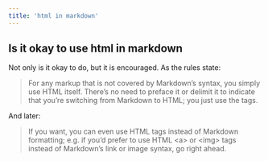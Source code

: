 ```yaml
---
title: 'html in markdown'
---
```


## Is it okay to use html in markdown

Not only is it okay to do, but it is encouraged. As the rules state:
> For any markup that is not covered by Markdown’s syntax, you simply use HTML itself. There’s no need to preface it or delimit it to indicate that you’re switching from Markdown to HTML; you just use the tags.

And later:
> If you want, you can even use HTML tags instead of Markdown formatting; e.g. if you’d prefer to use HTML \<a> or \<img> tags instead of Markdown’s link or image syntax, go right ahead.
